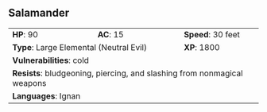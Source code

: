 ## Salamander {#monster-salamander}

```{=html}
<table class="table table-striped">
    <tbody>
        <tr>                    
            <td><b>HP</b>: 90</td>
            <td><b>AC</b>: 15</td>
            <td><b>Speed</b>: 30 feet</td>
        </tr>
        <tr>
            <td colspan="2"><b>Type</b>: Large Elemental (Neutral Evil)</td>
            <td><b>XP</b>: 1800</td>
        </tr>
        <tr>
            <td colspan="3"><b>Vulnerabilities</b>: cold</td>
        </tr>
        <tr>
            <td colspan="3"><b>Resists</b>: bludgeoning, piercing, and slashing from nonmagical weapons</td>
        </tr>
        <tr>
            <td colspan="3"><b>Languages</b>: Ignan</td>
        </tr>
    </tbody>
</table>
```